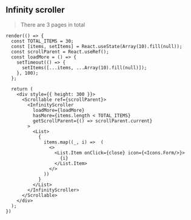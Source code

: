 
<Meta title="Components/Interactive/Infinity Scrolling" />

## Infinity scroller

> There are 3 pages in total

```tsx live expanded
render(() => {
  const TOTAL_ITEMS = 30;
  const [items, setItems] = React.useState(Array(10).fill(null));
  const scrollParent = React.useRef();
  const loadMore = () => {
    setTimeout(() => {
      setItems([...items, ...Array(10).fill(null)]);
    }, 100);
  };

  return (
    <div style={{ height: 300 }}>
      <Scrollable ref={scrollParent}>
        <InfinityScroller
          loadMore={loadMore}
          hasMore={items.length < TOTAL_ITEMS}
          getScrollParent={() => scrollParent.current}
        >
          <List>
            {
              items.map((_, i) =>  (
                <>
                  <List.Item onClick={close} icon={<Icons.Form/>}>
                    {i}
                  </List.Item>
                </>
              ))
            }
          </List>
        </InfinityScroller>
      </Scrollable>
    </div>
  );
})
```

<ArgsTable of={InfinityScroller} />
